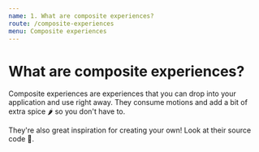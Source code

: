 ```yaml
---
name: 1. What are composite experiences?
route: /composite-experiences
menu: Composite experiences
---
```


# What are composite experiences?

Composite experiences are experiences that you can drop into your application and use right away.
They consume motions and add a bit of extra spice 🌶 so you don't have to.

They're also great inspiration for creating your own!
Look at their source code 🚢.
